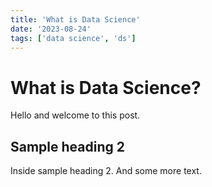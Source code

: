```yaml
---
title: 'What is Data Science'
date: '2023-08-24'
tags: ['data science', 'ds']
---
```

<Youtube id="bZu2TT6aFSM" />

# What is Data Science?

Hello and welcome to this post.

## Sample heading 2

Inside sample heading 2. And some more text.
